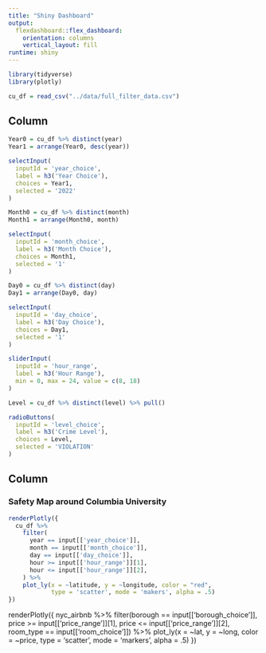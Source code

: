 ```yaml
---
title: "Shiny Dashboard"
output: 
  flexdashboard::flex_dashboard:
    orientation: columns
    vertical_layout: fill
runtime: shiny
---
```


```r
library(tidyverse)
library(plotly)

cu_df = read_csv("../data/full_filter_data.csv")
```

Column {.sidebar}
-----------------------------------------------------------------------

```r
Year0 = cu_df %>% distinct(year) 
Year1 = arrange(Year0, desc(year))

selectInput(
  inputId = 'year_choice',
  label = h3('Year Choice'),
  choices = Year1,
  selected = '2022'
)

Month0 = cu_df %>% distinct(month) 
Month1 = arrange(Month0, month)

selectInput(
  inputId = 'month_choice',
  label = h3('Month Choice'),
  choices = Month1,
  selected = '1'
)

Day0 = cu_df %>% distinct(day) 
Day1 = arrange(Day0, day)

selectInput(
  inputId = 'day_choice',
  label = h3('Day Choice'),
  choices = Day1,
  selected = '1'
)

sliderInput(
  inputId = 'hour_range',
  label = h3('Hour Range'),
  min = 0, max = 24, value = c(8, 18)
)

Level = cu_df %>% distinct(level) %>% pull()

radioButtons(
  inputId = 'level_choice',
  label = h3('Crime Level'),
  choices = Level,
  selected = 'VIOLATION'
)
```


Column 
-----------------------------------------------------------------------

### Safety Map around Columbia University

```r
renderPlotly({
  cu_df %>% 
    filter(
      year == input[['year_choice']],
      month == input[['month_choice']],
      day == input[['day_choice']],
      hour >= input[['hour_range']][1],
      hour <= input[['hour_range']][2],
    ) %>% 
    plot_ly(x = ~latitude, y = ~longitude, color = "red",
            type = 'scatter', mode = 'makers', alpha = .5)
})
```

renderPlotly({
  nyc_airbnb %>% 
    filter(borough == input[['borough_choice']],
           price >= input[['price_range']][1],
           price <= input[['price_range']][2],
           room_type == input[['room_choice']]) %>% 
    plot_ly(x = ~lat, y = ~long, color = ~price,
           type = 'scatter', mode = 'markers', alpha = .5)
})